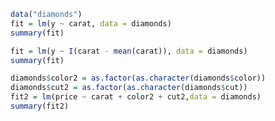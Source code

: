 ```r
data("diamonds")
fit = lm(y ~ carat, data = diamonds)
summary(fit)

fit = lm(y ~ I(carat - mean(carat)), data = diamonds)
summary(fit)

diamonds$color2 = as.factor(as.character(diamonds$color))
diamonds$cut2 = as.factor(as.character(diamonds$cut))
fit2 = lm(price ~ carat + color2 + cut2,data = diamonds)
summary(fit2)

```

